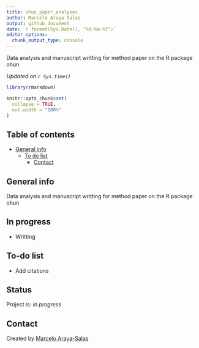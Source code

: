 ```yaml
---
title: ohun_paper_analyses
author: Marcelo Araya Salas
output: github_document
date: `r format(Sys.Date(), "%d-%m-%Y")`
editor_options:
  chunk_output_type: console
---
```


<!-- Short Description  -->
Data analysis and manuscript writting for method paper on the R package ohun 

*Updated on `r Sys.time()`*

<!-- README.md is generated from README.Rmd. Please edit that file -->

```r

library(rmarkdown)

knitr::opts_chunk$set(
  collapse = TRUE,
  out.width = "100%"
)
```


## Table of contents
* [General info](#general-info)
    * [To do list](#to-do-list)
      * [Contact](#contact)

## General info

Data analysis and manuscript writting for method paper on the R package ohun 


## In progress

*  Writting

## To-do list

* Add citations

## Status
Project is: _in progress_

## Contact
Created by [Marcelo Araya-Salas](marceloarayasalas.weebly.com/)
